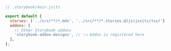 ```js
// .storybook/main.js|ts

export default {
  stories: ['../src/**/*.mdx', '../src/**/*.stories.@(js|jsx|ts|tsx)'],
  addons: [
    // Other Storybook addons
    'storybook-addon-designs', // 👈 Addon is registered here
  ],
};
```

